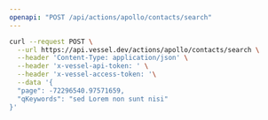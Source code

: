 ```yaml
---
openapi: "POST /api/actions/apollo/contacts/search"
---
```


<RequestExample>

```bash Request
curl --request POST \
  --url https://api.vessel.dev/actions/apollo/contacts/search \
  --header 'Content-Type: application/json' \
  --header 'x-vessel-api-token: ' \
  --header 'x-vessel-access-token: '\
  --data '{
  "page": -72296540.97571659,
  "qKeywords": "sed Lorem non sunt nisi"
}'
```

</RequestExample>
